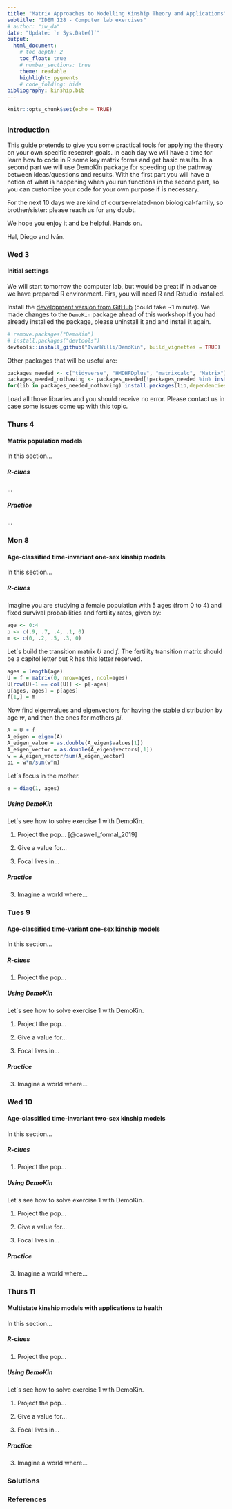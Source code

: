 ```yaml
---
title: "Matrix Approaches to Modelling Kinship Theory and Applications"
subtitle: "IDEM 128 - Computer lab exercises"
# author: "iw_da"
date: "Update: `r Sys.Date()`"
output:
  html_document:
    # toc_depth: 2
    toc_float: true
    # number_sections: true
    theme: readable
    highlight: pygments
    # code_folding: hide
bibliography: kinship.bib
---
```


```r
knitr::opts_chunk$set(echo = TRUE)
```

## {.tabset}

### Introduction

This guide pretends to give you some practical tools for applying the theory on your own specific research goals. In each day we will have a time for learn how to code in R some key matrix forms and get basic results. In a second part we will use DemoKin package for speeding up the pathway between ideas/questions and results. With the first part you will have a notion of what is happening when you run functions in the second part, so you can customize your code for your own purpose if is necessary.

For the next 10 days we are kind of course-related-non biological-family, so brother/sister: please reach us for any doubt.

We hope you enjoy it and be helpful. Hands on.

Hal, Diego and Iván.

<!-- --------------------------------------------------------------------- -->

### Wed 3

#### Initial settings

We will start tomorrow the computer lab, but would be great if in advance we have prepared R environment. Firs, you will need R and Rstudio installed.

Install the [development version from GitHub](https://github.com/IvanWilli/DemoKin) (could take ~1 minute). We made changes to the `DemoKin` package ahead of this workshop If you had already installed the package, please uninstall it and and install it again.

```r
# remove.packages("DemoKin")
# install.packages("devtools")
devtools::install_github("IvanWilli/DemoKin", build_vignettes = TRUE)
```

Other packages that will be useful are:

```r
packages_needed <- c("tidyverse", "HMDHFDplus", "matrixcalc", "Matrix") 
packages_needed_nothaving <- packages_needed[!packages_needed %in% installed.packages()
for(lib in packages_needed_nothaving) install.packages(lib,dependencies=TRUE)
```

Load all those libraries and you should receive no error. Please contact us in case some issues come up with this topic.

<!-- --------------------------------------------------------------------- -->

### Thurs 4

#### Matrix population models

In this section...

##### R-clues

...

##### Practice

...

<!-- --------------------------------------------------------------------- -->

### Mon 8

#### Age-classified time-invariant one-sex kinship models

In this section...

##### R-clues

Imagine you are studying a female population with 5 ages (from 0 to 4) and fixed survival probabilities and fertility rates, given by:

```r
age <- 0:4
p <- c(.9, .7, .4, .1, 0)
m <- c(0, .2, .5, .3, 0)
```

Let´s build the transition matrix $U$ and $f$. The fertility transition matrix should be a capitol letter but R has this letter reserved.

```r
ages = length(age)
U = f = matrix(0, nrow=ages, ncol=ages)
U[row(U)-1 == col(U)] <- p[-ages]
U[ages, ages] = p[ages]
f[1,] = m
```

Now find eigenvalues and eigenvectors for having the stable distribution by age $w$, and then the ones for mothers $pi$.

```r
A = U + f
A_eigen = eigen(A)
A_eigen_value = as.double(A_eigen$values[1])
A_eigen_vector = as.double(A_eigen$vectors[,1])
w = A_eigen_vector/sum(A_eigen_vector)
pi = w*m/sum(w*m)
```

Let´s focus in the mother.  

```r
e = diag(1, ages)
```

##### Using DemoKin

Let´s see how to solve exercise 1 with DemoKin.

1. Project the pop... [@caswell_formal_2019]

2. Give a value for...

3. Focal lives in...

##### Practice

3. Imagine a world where...

<!-- --------------------------------------------------------------------- -->

### Tues 9

#### Age-classified time-variant one-sex kinship models

In this section...

##### R-clues

1. Project the pop...

##### Using DemoKin

Let´s see how to solve exercise 1 with DemoKin.

1. Project the pop...

2. Give a value for...

3. Focal lives in...

##### Practice

3. Imagine a world where...

<!-- --------------------------------------------------------------------- -->

### Wed 10

#### Age-classified time-invariant two-sex kinship models

In this section...

##### R-clues

1. Project the pop...

##### Using DemoKin

Let´s see how to solve exercise 1 with DemoKin.

1. Project the pop...

2. Give a value for...

3. Focal lives in...

##### Practice

3. Imagine a world where...

<!-- --------------------------------------------------------------------- -->

### Thurs 11

#### Multistate kinship models with applications to health

In this section...

##### R-clues

1. Project the pop...

##### Using DemoKin

Let´s see how to solve exercise 1 with DemoKin.

1. Project the pop...

2. Give a value for...

3. Focal lives in...

##### Practice

3. Imagine a world where...

<!-- --------------------------------------------------------------------- -->

### Solutions

<!-- --------------------------------------------------------------------- -->

### References


